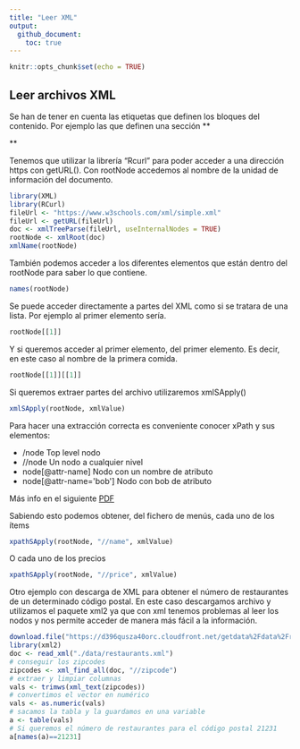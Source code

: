 ```yaml
---
title: "Leer XML"
output: 
  github_document:
    toc: true
---
```


```r
knitr::opts_chunk$set(echo = TRUE)
```

## Leer archivos XML
Se han de tener en cuenta las etiquetas que definen los bloques del contenido. Por ejemplo las que definen una sección **<section> </section>**

Tenemos que utilizar la librería "Rcurl" para poder acceder a una dirección https con getURL(). Con rootNode accedemos al nombre de la unidad de información del documento.
```r
library(XML)
library(RCurl)
fileUrl <- "https://www.w3schools.com/xml/simple.xml"
fileUrl <- getURL(fileUrl)
doc <- xmlTreeParse(fileUrl, useInternalNodes = TRUE)
rootNode <- xmlRoot(doc)
xmlName(rootNode)
```

También podemos acceder a los diferentes elementos que están dentro del rootNode para saber lo que contiene.
```r
names(rootNode)
```

Se puede acceder directamente a partes del XML como si se tratara de una lista. Por ejemplo al primer elemento sería.
```r
rootNode[[1]]
```

Y si queremos acceder al primer elemento, del primer elemento. Es decir, en este caso al nombre de la primera comida.
```r
rootNode[[1]][[1]]
```

Si queremos extraer partes del archivo utilizaremos xmlSApply()
```r
xmlSApply(rootNode, xmlValue)
```

Para hacer una extracción correcta es conveniente conocer xPath y sus elementos:

- /node                   Top level nodo
- //node                  Un nodo a cualquier nivel
- node[@attr-name]        Nodo con un nombre de atributo
- node[@attr-name='bob']  Nodo con bob de atributo

Más info en el siguiente [PDF](https://www.stat.berkeley.edu/~statcur/Workshop2/Presentations/XML.pdf)

Sabiendo esto podemos obtener, del fichero de menús, cada uno de los ítems
```r
xpathSApply(rootNode, "//name", xmlValue)
```

O cada uno de los precios
```r
xpathSApply(rootNode, "//price", xmlValue)
```

Otro ejemplo con descarga de XML para obtener el número de restaurantes de un determinado código postal. En este caso descargamos archivo y utilizamos el paquete xml2 ya que con xml tenemos problemas al leer los nodos y nos permite acceder de manera más fácil a la información.
```r
download.file("https://d396qusza40orc.cloudfront.net/getdata%2Fdata%2Frestaurants.xml", destfile = "./data/restaurants.xml", method = "curl")
library(xml2)
doc <- read_xml("./data/restaurants.xml")
# conseguir los zipcodes
zipcodes <- xml_find_all(doc, "//zipcode") 
# extraer y limpiar columnas
vals <- trimws(xml_text(zipcodes))
# convertimos el vector en numérico
vals <- as.numeric(vals)
# sacamos la tabla y la guardamos en una variable
a <- table(vals)
# Si queremos el número de restaurantes para el código postal 21231
a[names(a)==21231]
```
